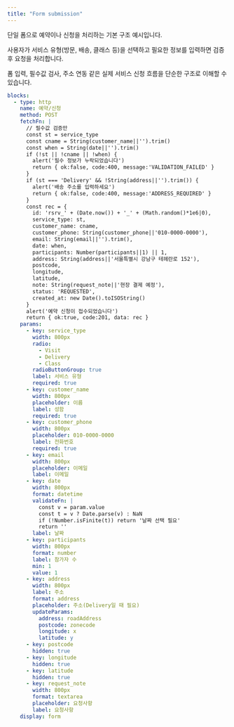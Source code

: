 ```yaml
---
title: "Form submission"
---
```


단일 폼으로 예약이나 신청을 처리하는 기본 구조 예시입니다.

사용자가 서비스 유형(방문, 배송, 클래스 등)을 선택하고 필요한 정보를 입력하면 검증 후 요청을 처리합니다. 

폼 입력, 필수값 검사, 주소 연동 같은 실제 서비스 신청 흐름을 단순한 구조로 이해할 수 있습니다.

```yaml
blocks:
  - type: http
    name: 예약/신청
    method: POST
    fetchFn: |
      // 필수값 검증만
      const st = service_type
      const cname = String(customer_name||'').trim()
      const when = String(date||'').trim()
      if (!st || !cname || !when) {
        alert('필수 정보가 누락되었습니다')
        return { ok:false, code:400, message:'VALIDATION_FAILED' }
      }
      if (st === 'Delivery' && !String(address||'').trim()) {
        alert('배송 주소를 입력하세요')
        return { ok:false, code:400, message:'ADDRESS_REQUIRED' }
      }
      const rec = {
        id: 'rsrv_' + (Date.now()) + '_' + (Math.random()*1e6|0),
        service_type: st,
        customer_name: cname,
        customer_phone: String(customer_phone||'010-0000-0000'),
        email: String(email||'').trim(),
        date: when,
        participants: Number(participants||1) || 1,
        address: String(address||'서울특별시 강남구 테헤란로 152'),
        postcode,
        longitude,
        latitude,
        note: String(request_note||'현장 결제 예정'),
        status: 'REQUESTED',
        created_at: new Date().toISOString()
      }
      alert('예약 신청이 접수되었습니다')
      return { ok:true, code:201, data: rec }
    params:
      - key: service_type
        width: 800px
        radio:
          - Visit
          - Delivery
          - Class
        radioButtonGroup: true
        label: 서비스 유형
        required: true
      - key: customer_name
        width: 800px
        placeholder: 이름
        label: 성함
        required: true
      - key: customer_phone
        width: 800px
        placeholder: 010-0000-0000
        label: 전화번호
        required: true
      - key: email
        width: 800px
        placeholder: 이메일
        label: 이메일
      - key: date
        width: 800px
        format: datetime
        validateFn: |
          const v = param.value
          const t = v ? Date.parse(v) : NaN
          if (!Number.isFinite(t)) return '날짜 선택 필요'
          return ''
        label: 날짜
      - key: participants
        width: 800px
        format: number
        label: 참가자 수
        min: 1
        value: 1
      - key: address
        width: 800px
        label: 주소
        format: address
        placeholder: 주소(Delivery일 때 필요)
        updateParams:
          address: roadAddress
          postcode: zonecode
          longitude: x
          latitude: y
      - key: postcode
        hidden: true
      - key: longitude
        hidden: true
      - key: latitude
        hidden: true
      - key: request_note
        width: 800px
        format: textarea
        placeholder: 요청사항
        label: 요청사항
    display: form
```